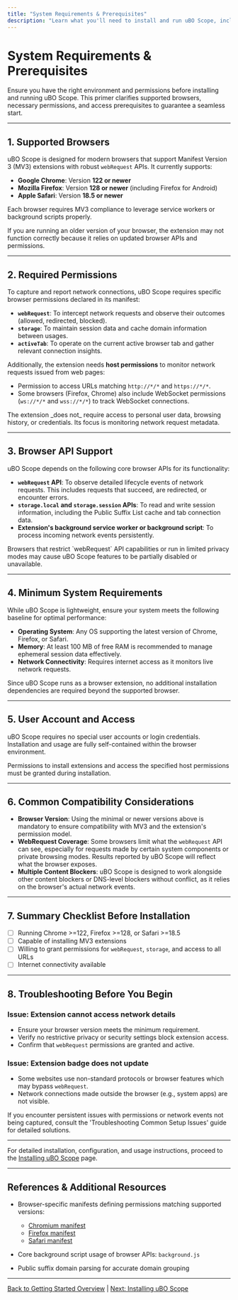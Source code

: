 ```yaml
---
title: "System Requirements & Prerequisites"
description: "Learn what you'll need to install and run uBO Scope, including supported browsers and necessary permissions. This ensures a smooth start by clarifying compatibility and necessary browser APIs."
---
```


# System Requirements & Prerequisites

Ensure you have the right environment and permissions before installing and running uBO Scope. This primer clarifies supported browsers, necessary permissions, and access prerequisites to guarantee a seamless start.

---

## 1. Supported Browsers

uBO Scope is designed for modern browsers that support Manifest Version 3 (MV3) extensions with robust `webRequest` APIs. It currently supports:

- **Google Chrome**: Version **122 or newer**
- **Mozilla Firefox**: Version **128 or newer** (including Firefox for Android)
- **Apple Safari**: Version **18.5 or newer**

Each browser requires MV3 compliance to leverage service workers or background scripts properly.

<Info>
If you are running an older version of your browser, the extension may not function correctly because it relies on updated browser APIs and permissions.
</Info>

---

## 2. Required Permissions

To capture and report network connections, uBO Scope requires specific browser permissions declared in its manifest:

- **`webRequest`**: To intercept network requests and observe their outcomes (allowed, redirected, blocked).
- **`storage`**: To maintain session data and cache domain information between usages.
- **`activeTab`**: To operate on the current active browser tab and gather relevant connection insights.

Additionally, the extension needs **host permissions** to monitor network requests issued from web pages:

- Permission to access URLs matching `http://*/*` and `https://*/*`.
- Some browsers (Firefox, Chrome) also include WebSocket permissions (`ws://*/*` and `wss://*/*`) to track WebSocket connections.

<Note>
The extension _does not_ require access to personal user data, browsing history, or credentials. Its focus is monitoring network request metadata.
</Note>

---

## 3. Browser API Support

uBO Scope depends on the following core browser APIs for its functionality:

- **`webRequest` API**: To observe detailed lifecycle events of network requests. This includes requests that succeed, are redirected, or encounter errors.
- **`storage.local` and `storage.session` APIs**: To read and write session information, including the Public Suffix List cache and tab connection data.
- **Extension's background service worker or background script**: To process incoming network events persistently.

<Warning>
Browsers that restrict `webRequest` API capabilities or run in limited privacy modes may cause uBO Scope features to be partially disabled or unavailable.
</Warning>

---

## 4. Minimum System Requirements

While uBO Scope is lightweight, ensure your system meets the following baseline for optimal performance:

- **Operating System**: Any OS supporting the latest version of Chrome, Firefox, or Safari.
- **Memory**: At least 100 MB of free RAM is recommended to manage ephemeral session data effectively.
- **Network Connectivity**: Requires internet access as it monitors live network requests.

Since uBO Scope runs as a browser extension, no additional installation dependencies are required beyond the supported browser.

---

## 5. User Account and Access

uBO Scope requires no special user accounts or login credentials. Installation and usage are fully self-contained within the browser environment.

Permissions to install extensions and access the specified host permissions must be granted during installation.

---

## 6. Common Compatibility Considerations

- **Browser Version**: Using the minimal or newer versions above is mandatory to ensure compatibility with MV3 and the extension's permission model.
- **WebRequest Coverage**: Some browsers limit what the `webRequest` API can see, especially for requests made by certain system components or private browsing modes. Results reported by uBO Scope will reflect what the browser exposes.
- **Multiple Content Blockers**: uBO Scope is designed to work alongside other content blockers or DNS-level blockers without conflict, as it relies on the browser's actual network events.

---

## 7. Summary Checklist Before Installation

- [ ] Running Chrome >=122, Firefox >=128, or Safari >=18.5
- [ ] Capable of installing MV3 extensions
- [ ] Willing to grant permissions for `webRequest`, `storage`, and access to all URLs
- [ ] Internet connectivity available

---

## 8. Troubleshooting Before You Begin

### Issue: Extension cannot access network details
- Ensure your browser version meets the minimum requirement.
- Verify no restrictive privacy or security settings block extension access.
- Confirm that `webRequest` permissions are granted and active.

### Issue: Extension badge does not update
- Some websites use non-standard protocols or browser features which may bypass `webRequest`.
- Network connections made outside the browser (e.g., system apps) are not visible.

<Tip>
If you encounter persistent issues with permissions or network events not being captured, consult the 'Troubleshooting Common Setup Issues' guide for detailed solutions.
</Tip>

---

For detailed installation, configuration, and usage instructions, proceed to the [Installing uBO Scope](../installation-basics/installing-extension) page.


---

## References & Additional Resources

- Browser-specific manifests defining permissions matching supported versions:
  - [Chromium manifest](../../platform/chromium/manifest.json)
  - [Firefox manifest](../../platform/firefox/manifest.json)
  - [Safari manifest](../../platform/safari/manifest.json)

- Core background script usage of browser APIs: `background.js`
- Public suffix domain parsing for accurate domain grouping

---

[Back to Getting Started Overview](../index.md)  |  [Next: Installing uBO Scope](../installation-basics/installing-extension.md)